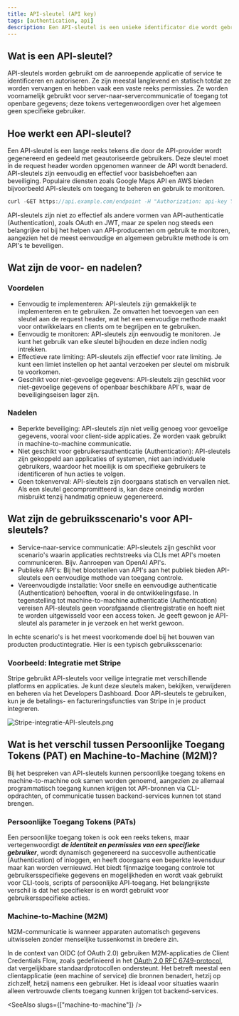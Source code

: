 ```yaml
---
title: API-sleutel (API key)
tags: [authentication, api]
description: Een API-sleutel is een unieke identificator die wordt gebruikt om een client te authenticeren en autoriseren bij toegang tot een API. Het dient als een geheim token dat in API-verzoeken wordt opgenomen om de identiteit van de client te verifiëren en toegang te verlenen tot specifieke bronnen of diensten. API-sleutels worden meestal gebruikt in server-naar-servercommunicatie of bij toegang tot openbare gegevens.
---
```


## Wat is een API-sleutel?

API-sleutels worden gebruikt om de aanroepende applicatie of service te identificeren en autoriseren. Ze zijn meestal langlevend en statisch totdat ze worden vervangen en hebben vaak een vaste reeks permissies. Ze worden voornamelijk gebruikt voor server-naar-servercommunicatie of toegang tot openbare gegevens; deze tokens vertegenwoordigen over het algemeen geen specifieke gebruiker.

## Hoe werkt een API-sleutel?

Een API-sleutel is een lange reeks tekens die door de API-provider wordt gegenereerd en gedeeld met geautoriseerde gebruikers. Deze sleutel moet in de request header worden opgenomen wanneer de API wordt benaderd. API-sleutels zijn eenvoudig en effectief voor basisbehoeften aan beveiliging. Populaire diensten zoals Google Maps API en AWS bieden bijvoorbeeld API-sleutels om toegang te beheren en gebruik te monitoren.

```java
curl -GET https://api.example.com/endpoint -H "Authorization: api-key YOUR_API_KEY"
```

API-sleutels zijn niet zo effectief als andere vormen van API-authenticatie (Authentication), zoals OAuth en JWT, maar ze spelen nog steeds een belangrijke rol bij het helpen van API-producenten om gebruik te monitoren, aangezien het de meest eenvoudige en algemeen gebruikte methode is om API's te beveiligen.

## Wat zijn de voor- en nadelen?

### Voordelen

- Eenvoudig te implementeren: API-sleutels zijn gemakkelijk te implementeren en te gebruiken. Ze omvatten het toevoegen van een sleutel aan de request header, wat het een eenvoudige methode maakt voor ontwikkelaars en clients om te begrijpen en te gebruiken.
- Eenvoudig te monitoren: API-sleutels zijn eenvoudig te monitoren. Je kunt het gebruik van elke sleutel bijhouden en deze indien nodig intrekken.
- Effectieve rate limiting: API-sleutels zijn effectief voor rate limiting. Je kunt een limiet instellen op het aantal verzoeken per sleutel om misbruik te voorkomen.
- Geschikt voor niet-gevoelige gegevens: API-sleutels zijn geschikt voor niet-gevoelige gegevens of openbaar beschikbare API's, waar de beveiligingseisen lager zijn.

### Nadelen

- Beperkte beveiliging: API-sleutels zijn niet veilig genoeg voor gevoelige gegevens, vooral voor client-side applicaties. Ze worden vaak gebruikt in machine-to-machine communicatie.
- Niet geschikt voor gebruikersauthenticatie (Authentication): API-sleutels zijn gekoppeld aan applicaties of systemen, niet aan individuele gebruikers, waardoor het moeilijk is om specifieke gebruikers te identificeren of hun acties te volgen.
- Geen tokenverval: API-sleutels zijn doorgaans statisch en vervallen niet. Als een sleutel gecompromitteerd is, kan deze oneindig worden misbruikt tenzij handmatig opnieuw gegenereerd.

## Wat zijn de gebruiksscenario's voor API-sleutels?

- Service-naar-service communicatie: API-sleutels zijn geschikt voor scenario's waarin applicaties rechtstreeks via CLIs met API's moeten communiceren. Bijv. Aanroepen van OpenAI API's.
- Publieke API's: Bij het blootstellen van API's aan het publiek bieden API-sleutels een eenvoudige methode van toegang controle.
- Vereenvoudigde installatie: Voor snelle en eenvoudige authenticatie (Authentication) behoeften, vooral in de ontwikkelingsfase. In tegenstelling tot machine-to-machine authenticatie (Authentication) vereisen API-sleutels geen voorafgaande clientregistratie en hoeft niet te worden uitgewisseld voor een access token. Je geeft gewoon je API-sleutel als parameter in je verzoek en het werkt gewoon.

In echte scenario's is het meest voorkomende doel bij het bouwen van producten productintegratie. Hier is een typisch gebruiksscenario:

### Voorbeeld: Integratie met Stripe

Stripe gebruikt API-sleutels voor veilige integratie met verschillende platforms en applicaties. Je kunt deze sleutels maken, bekijken, verwijderen en beheren via het Developers Dashboard. Door API-sleutels te gebruiken, kun je de betalings- en factureringsfuncties van Stripe in je product integreren.

![Stripe-integratie-API-sleutels.png](https://uploads.strapi.logto.io/Stripe_integration_API_keys_cb6a2bc679.png)

## Wat is het verschil tussen Persoonlijke Toegang Tokens (PAT) en Machine-to-Machine (M2M)?

Bij het bespreken van API-sleutels kunnen persoonlijke toegang tokens en machine-to-machine ook samen worden genoemd, aangezien ze allemaal programmatisch toegang kunnen krijgen tot API-bronnen via CLI-opdrachten, of communicatie tussen backend-services kunnen tot stand brengen.

### Persoonlijke Toegang Tokens (PATs)

Een persoonlijke toegang token is ook een reeks tekens, maar vertegenwoordigt ***de identiteit en permissies van een specifieke gebruiker***, wordt dynamisch gegenereerd na succesvolle authenticatie (Authentication) of inloggen, en heeft doorgaans een beperkte levensduur maar kan worden vernieuwd. Het biedt fijnmazige toegang controle tot gebruikersspecifieke gegevens en mogelijkheden en wordt vaak gebruikt voor CLI-tools, scripts of persoonlijke API-toegang. Het belangrijkste verschil is dat het specifieker is en wordt gebruikt voor gebruikersspecifieke acties.

### Machine-to-Machine (M2M)

M2M-communicatie is wanneer apparaten automatisch gegevens uitwisselen zonder menselijke tussenkomst in bredere zin.

In de context van OIDC (of OAuth 2.0) gebruiken M2M-applicaties de Client Credentials Flow, zoals gedefinieerd in het [OAuth 2.0 RFC 6749-protocol](https://datatracker.ietf.org/doc/html/rfc6749), dat vergelijkbare standaardprotocollen ondersteunt. Het betreft meestal een clientapplicatie (een machine of service) die bronnen benadert, hetzij op zichzelf, hetzij namens een gebruiker. Het is ideaal voor situaties waarin alleen vertrouwde clients toegang kunnen krijgen tot backend-services.

<SeeAlso slugs={["machine-to-machine"]} />
